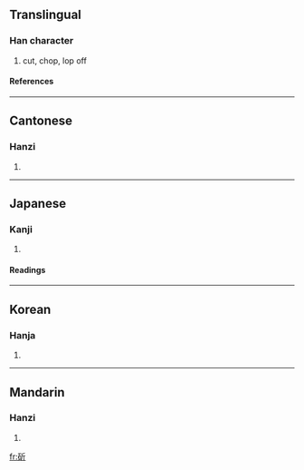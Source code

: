 ==Translingual==
===Han character===
{{Han char|rn=69|rad=斤|as=05|sn=9|four=1262<sub>1</sub>|canj=一口竹一中 (MRHML)}}
# cut, chop, lop off
====References====
{{Han ref|kx=0479.150|dkj=13548|dj=0838.120|hdz=32024.030|uh=65AB|ud=26027|bh=AC48|bd=44104}}
----
==Cantonese==
===Hanzi===
{{yue-hanzi|jyut=|y=jeuk3}}
# {{defn|Cantonese}}
----
==Japanese==
===Kanji===
{{ja-kanji|grade=|rs=斤05}}
# {{defn|Japanese}} 
====Readings====
{{ja-readings|on=[[しゃく]] (shaku)|kun=[[きる]] (kiru)}}
----
==Korean==
===Hanja===
{{ko-hanja|hangeul=작|eumhun=|rv=jak|mr=chak|y=cak}}
# {{defn|Korean}}
----
==Mandarin==
===Hanzi===
{{cmn-hanzi|pin=[[zhuó]] (zhuo2)|wg=cho<sup>2</sup>}}
# {{defn|Mandarin}}

[[fr:斫]]